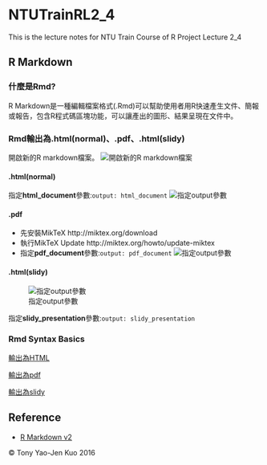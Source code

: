 # NTUTrainRL2_4
This is the lecture notes for NTU Train Course of R Project Lecture 2_4

## R Markdown

### 什麼是Rmd?

R Markdown是一種編輯檔案格式(.Rmd)可以幫助使用者用R快速產生文件、簡報或報告，包含R程式碼區塊功能，可以讓產出的圖形、結果呈現在文件中。

### Rmd輸出為.html(normal)、.pdf、.html(slidy)

開啟新的R markdown檔案。
![開啟新的R markdown檔案](image/Rmd01.jpg)

#### .html(normal)

指定**html_document**參數:`output: html_document`
![指定output參數](image/Rmd02.jpg)

#### .pdf
* 先安裝MikTeX
  http://miktex.org/download
* 執行MikTeX Update
  http://miktex.org/howto/update-miktex
* 指定**pdf_document**參數:`output: pdf_document`
  ![指定output參數](image/Rmd03.jpg)

#### .html(slidy)  

![指定output參數](image/Rmd04.jpg)

指定**slidy_presentation**參數:`output: slidy_presentation`

### Rmd Syntax Basics

[輸出為HTML](https://github.com/yaojenkuo/NTUTrainRL2/blob/master/htmlOutput.Rmd)

[輸出為pdf](https://github.com/yaojenkuo/NTUTrainRL2/blob/master/pdfOutput.Rmd)

[輸出為slidy](https://github.com/yaojenkuo/NTUTrainRL2/blob/master/slidyOutput.Rmd)

## Reference
* [R Markdown v2](http://rmarkdown.rstudio.com/)

&copy; Tony Yao-Jen Kuo 2016